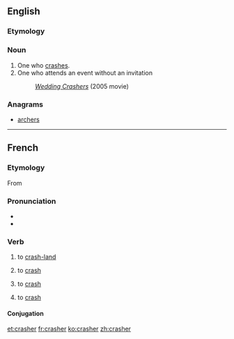 ==English==

===Etymology===
{{suffix|crash|er}}

===Noun===
{{en-noun}}

# One who [[crash]]es.
# One who attends an event without an invitation
#: ''[[w:Wedding Crashers|Wedding Crashers]]'' (2005 movie)

===Anagrams===
* [[archers#English|archers]]

----

==French==

===Etymology===
From {{etyl|en|fr}} {{term|crash|lang=en}}

===Pronunciation===
* {{IPA| /kʁa.ʃe/|lang=fr}}
* {{homophones|lang=fr|cracher}}

===Verb===
{{fr-verb}}

# {{context|of an aircraft}} to [[crash-land]]
# {{context|of a vehicle}} to [[crash]]
# {{economics|lang=fr}} to [[crash]]
# {{computing|lang=fr}} to [[crash]]

====Conjugation====
{{fr-conj-er|crash|avoir}}


[[et:crasher]]
[[fr:crasher]]
[[ko:crasher]]
[[zh:crasher]]